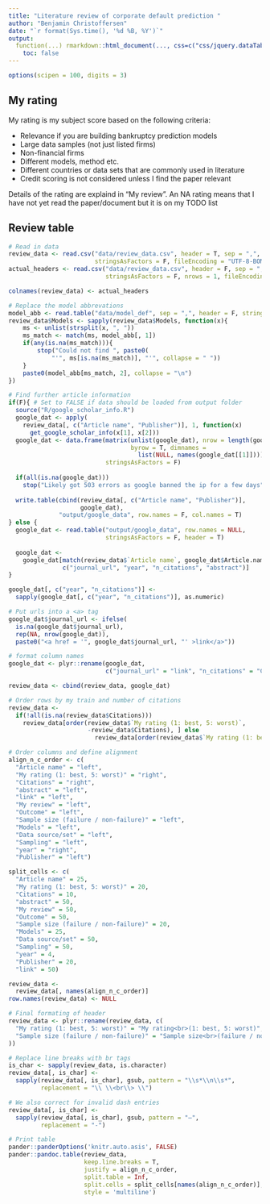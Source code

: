 ```yaml
---
title: "Literature review of corporate default prediction "
author: "Benjamin Christoffersen"
date: "`r format(Sys.time(), '%d %B, %Y')`"
output: 
  function(...) rmarkdown::html_document(..., css=c("css/jquery.dataTables.min.css", "css/style.css")):
    toc: false
---
```


```r
options(scipen = 100, digits = 3)
```

## My rating
My rating is my subject score based on the following criteria:

* Relevance if you are building bankruptcy prediction models
* Large data samples (not just listed firms)
* Non-financial firms
* Different models, method etc. 
* Different countries or data sets that are commonly used in literature
* Credit scoring is not considered unless I find the paper relevant

Details of the rating are explaind in "My review". An NA rating means that I have not yet read the paper/document but it is on my TODO list

## Review table

```r
# Read in data
review_data <- read.csv("data/review_data.csv", header = T, sep = ",", quote = '"', 
                        stringsAsFactors = F, fileEncoding = "UTF-8-BOM")
actual_headers <- read.csv("data/review_data.csv", header = F, sep = ",", quote = '"', 
                           stringsAsFactors = F, nrows = 1, fileEncoding = "UTF-8-BOM")

colnames(review_data) <- actual_headers

# Replace the model abbrevations 
model_abb <- read.table("data/model_def", sep = ",", header = F, stringsAsFactors = F)
review_data$Models <- sapply(review_data$Models, function(x){
    ms <- unlist(strsplit(x, ", "))
    ms_match <- match(ms, model_abb[, 1])
    if(any(is.na(ms_match))){
        stop("Could not find ", paste0(
            "'", ms[is.na(ms_match)], "'", collapse = " "))
    }
    paste0(model_abb[ms_match, 2], collapse = "\n")
})

# Find further article information
if(F){ # Set to FALSE if data should be loaded from output folder
  source("R/google_scholar_info.R")
  google_dat <- apply(
    review_data[, c("Article name", "Publisher")], 1, function(x)
      get_google_scholar_info(x[1], x[2]))
  google_dat <- data.frame(matrix(unlist(google_dat), nrow = length(google_dat), 
                                  byrow = T, dimnames = 
                                    list(NULL, names(google_dat[[1]]))), 
                           stringsAsFactors = F)
  
  if(all(is.na(google_dat)))
    stop("Likely got 503 errors as google banned the ip for a few days")
  
  write.table(cbind(review_data[, c("Article name", "Publisher")],
                    google_dat), 
              "output/google_data", row.names = F, col.names = T)
} else {
  google_dat <- read.table("output/google_data", row.names = NULL, 
                           stringsAsFactors = F, header = T)
  
  google_dat <- 
    google_dat[match(review_data$`Article name`, google_dat$Article.name), 
               c("journal_url", "year", "n_citations", "abstract")]
}

google_dat[, c("year", "n_citations")] <- 
  sapply(google_dat[, c("year", "n_citations")], as.numeric)

# Put urls into a <a> tag
google_dat$journal_url <- ifelse(
  is.na(google_dat$journal_url), 
  rep(NA, nrow(google_dat)), 
  paste0("<a href = '", google_dat$journal_url, "' >link</a>"))

# format column names
google_dat <- plyr::rename(google_dat, 
                           c("journal_url" = "link", "n_citations" = "Citations"))

review_data <- cbind(review_data, google_dat)

# Order rows by my train and number of citations
review_data <- 
  if(!all(is.na(review_data$Citations)))
    review_data[order(review_data$`My rating (1: best, 5: worst)`, 
                      -review_data$Citations), ] else
                        review_data[order(review_data$`My rating (1: best, 5: worst)`), ]

# Order columns and define alignment
align_n_c_order <- c(
  "Article name" = "left", 
  "My rating (1: best, 5: worst)" = "right", 
  "Citations" = "right", 
  "abstract" = "left",
  "link" = "left",
  "My review" = "left", 
  "Outcome" = "left", 
  "Sample size (failure / non-failure)" = "left",
  "Models" = "left", 
  "Data source/set" = "left", 
  "Sampling" = "left",
  "year" = "right", 
  "Publisher" = "left")

split_cells <- c(
  "Article name" = 25, 
  "My rating (1: best, 5: worst)" = 20, 
  "Citations" = 10, 
  "abstract" = 50,
  "My review" = 50, 
  "Outcome" = 50, 
  "Sample size (failure / non-failure)" = 20,
  "Models" = 25, 
  "Data source/set" = 50, 
  "Sampling" = 50,
  "year" = 4, 
  "Publisher" = 20,
  "link" = 50)

review_data <- 
  review_data[, names(align_n_c_order)]
row.names(review_data) <- NULL

# Final formating of header 
review_data <- plyr::rename(review_data, c(
  "My rating (1: best, 5: worst)" = "My rating<br>(1: best, 5: worst)",
  "Sample size (failure / non-failure)" = "Sample size<br>(failure / non-failure)"
))

# Replace line breaks with br tags
is_char <- sapply(review_data, is.character)
review_data[, is_char] <- 
  sapply(review_data[, is_char], gsub, pattern = "\\s*\\n\\s*",
         replacement = "\\ \\<br\\> \\")

# We also correct for invalid dash entries
review_data[, is_char] <- 
  sapply(review_data[, is_char], gsub, pattern = "–",
         replacement = "-")

# Print table
pander::panderOptions('knitr.auto.asis', FALSE)
pander::pandoc.table(review_data,
                     keep.line.breaks = T, 
                     justify = align_n_c_order, 
                     split.table = Inf,
                     split.cells = split_cells[names(align_n_c_order)],
                     style = 'multiline')
```

<script src="js/jquery.dataTables.min.js"></script>

<script type="text/javascript">
// Sort function for NA from https://datatables.net/forums/discussion/7446/numeric-sort-with-na-in-some-cells
$.fn.dataTableExt.oSort['numeric_ignore_nan-asc'] = function(x,y) {
if (isNaN(x) && isNaN(y)) return ((x < y) ? 1 : ((x > y) ? -1 : 0));

if (isNaN(x)) return 1;
if (isNaN(y)) return -1;

x = parseFloat( x );
y = parseFloat( y );
return ((x < y) ? -1 : ((x > y) ? 1 : 0));
};

$.fn.dataTableExt.oSort['numeric_ignore_nan-desc'] = function(x,y) {
if (isNaN(x) && isNaN(y)) return ((x < y) ? 1 : ((x > y) ? -1 : 0));

if (isNaN(x)) return 1;
if (isNaN(y)) return -1;

x = parseFloat( x );
y = parseFloat( y );
return ((x < y) ? 1 : ((x > y) ? -1 : 0));
};

$(document).ready(function(){
  $("#review-table > table > colgroup").remove();
  $("#review-table > table").removeAttr('width');
  $("#review-table > table").DataTable({
    "scrollY": "800px",
		"scrollX":        true,
		"autoWidth": false,
		"pageLength": 4,
		"lengthMenu": [ 4, 10, 50, 100 ],
		"order": [[1, "asc" ], [2, "desc" ]],
    "columnDefs": [
      { "width": "18em", "targets": 0 },  // article name
      { "width": "9em", "type": "numeric_ignore_nan", "targets": 1 },   // rating
      { "width": "5em", "type": "numeric_ignore_nan", "targets": 2 },   // citations
      { "width": "40em", "targets": 3 },  // abstact
      { "width": "6em", "targets": 4 },   // link
      { "width": "40em", "targets": 5 },  // review
      { "width": "20em", "targets": 6 },  // outcome
      { "width": "20em", "targets": 7 },  // sample size
      { "width": "20em", "targets": 8 },  // models
      { "width": "40em", "targets": 9 },  // data set
      { "width": "20em", "targets": 10 }, // sampling
      { "width": "5em", "targets": 11 },  // year
      { "width": "10em", "targets": 12 }  // publisher
    ]
  });
});
</script>